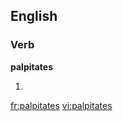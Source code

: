 
==English==

===Verb===
'''palpitates'''

# {{third-person singular of|[[palpitate]]}}

[[fr:palpitates]]
[[vi:palpitates]]